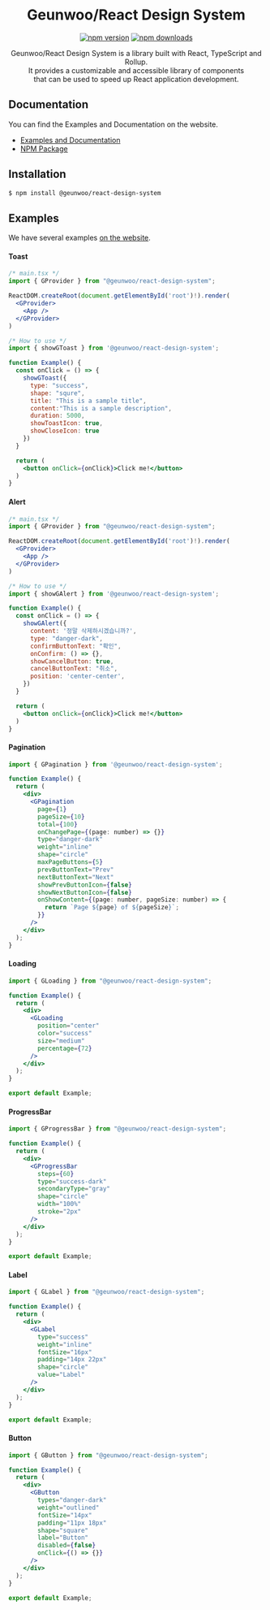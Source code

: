 
<Meta title="About/Introduction" />

<div align="center">

# Geunwoo/React Design System

[![npm version](https://img.shields.io/npm/v/@geunwoo/react-design-system.svg?style=flat-square)](https://www.npmjs.com/package/@geunwoo/react-design-system)
[![npm downloads](https://img.shields.io/npm/dm/@geunwoo/react-design-system.svg?style=flat-square)](https://npm-stat.com/charts.html?package=@geunwoo/react-design-system)

Geunwoo/React Design System is a library built with React, TypeScript and Rollup. <br />
It provides a customizable and accessible library of components <br />
that can be used to speed up React application development.

</div>

## Documentation

You can find the Examples and Documentation on the website.

- [Examples and Documentation](https://main--64945a5460facec38f6ccd6b.chromatic.com)
- [NPM Package](https://www.npmjs.com/package/@geunwoo/react-design-system)

## Installation

```bash
$ npm install @geunwoo/react-design-system
```

## Examples

We have several examples [on the website](https://main--64945a5460facec38f6ccd6b.chromatic.com).

#### Toast

```jsx
/* main.tsx */
import { GProvider } from "@geunwoo/react-design-system";

ReactDOM.createRoot(document.getElementById('root')!).render(  
  <GProvider>
    <App />
  </GProvider>            
)

/* How to use */
import { showGToast } from '@geunwoo/react-design-system';

function Example() {
  const onClick = () => {
    showGToast({ 
      type: "success",
      shape: "squre",
      title: "This is a sample title",
      content:"This is a sample description",
      duration: 5000,
      showToastIcon: true,
      showCloseIcon: true
    })
  }

  return (          
    <button onClick={onClick}>Click me!</button>
  )
}
```

#### Alert

```jsx
/* main.tsx */
import { GProvider } from "@geunwoo/react-design-system";

ReactDOM.createRoot(document.getElementById('root')!).render(  
  <GProvider>
    <App />
  </GProvider>            
)

/* How to use */
import { showGAlert } from '@geunwoo/react-design-system';

function Example() {
  const onClick = () => {
    showGAlert({
      content: '정말 삭제하시겠습니까?',     
      type: "danger-dark",
      confirmButtonText: "확인",      
      onConfirm: () => {},
      showCancelButton: true,
      cancelButtonText: "취소",
      position: 'center-center',
    })
  }

  return (          
    <button onClick={onClick}>Click me!</button>    
  )
}
```

#### Pagination

```jsx
import { GPagination } from '@geunwoo/react-design-system';

function Example() {
  return (
    <div>
      <GPagination
        page={1}
        pageSize={10}
        total={100}
        onChangePage={(page: number) => {}}
        type="danger-dark"
        weight="inline"
        shape="circle"
        maxPageButtons={5}
        prevButtonText="Prev"
        nextButtonText="Next"
        showPrevButtonIcon={false}
        showNextButtonIcon={false}
        onShowContent={(page: number, pageSize: number) => {
          return `Page ${page} of ${pageSize}`;
        }}
      />
    </div>
  );
}
```

#### Loading

```jsx
import { GLoading } from "@geunwoo/react-design-system";

function Example() {
  return (
    <div>
      <GLoading
        position="center"
        color="success"
        size="medium"
        percentage={72}
      />
    </div>
  );
}

export default Example;
```

#### ProgressBar

```jsx
import { GProgressBar } from "@geunwoo/react-design-system";

function Example() {
  return (
    <div>
      <GProgressBar
        steps={60}
        type="success-dark"
        secondaryType="gray"
        shape="circle"
        width="100%"
        stroke="2px"        
      />
    </div>
  );
}

export default Example;
```

#### Label

```jsx
import { GLabel } from "@geunwoo/react-design-system";

function Example() {
  return (
    <div>
      <GLabel
        type="success"
        weight="inline"
        fontSize="16px"
        padding="14px 22px"
        shape="circle"
        value="Label"
      />
    </div>
  );
}

export default Example;
```

#### Button

```jsx
import { GButton } from "@geunwoo/react-design-system";

function Example() {
  return (
    <div>
      <GButton
        types="danger-dark"
        weight="outlined"
        fontSize="14px"
        padding="11px 18px"
        shape="square"
        label="Button"
        disabled={false}
        onClick={() => {}}
      />
    </div>
  );
}

export default Example;
```
